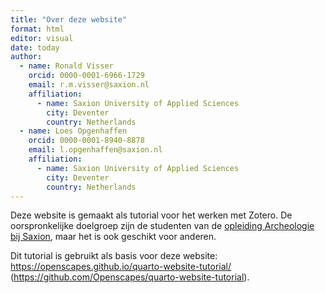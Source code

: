 ```yaml
---
title: "Over deze website"
format: html
editor: visual
date: today
author:
  - name: Ronald Visser
    orcid: 0000-0001-6966-1729
    email: r.m.visser@saxion.nl
    affiliation: 
      - name: Saxion University of Applied Sciences
        city: Deventer
        country: Netherlands
  - name: Loes Opgenhaffen
    orcid: 0000-0001-8940-8878
    email: l.opgenhaffen@saxion.nl
    affiliation: 
      - name: Saxion University of Applied Sciences
        city: Deventer
        country: Netherlands
---
```


Deze website is gemaakt als tutorial voor het werken met Zotero. De oorspronkelijke doelgroep zijn de studenten van de [opleiding Archeologie bij Saxion](https://www.saxion.nl/opleidingen/voltijd/bachelor/archeologie), maar het is ook geschikt voor anderen.

Dit tutorial is gebruikt als basis voor deze website: <https://openscapes.github.io/quarto-website-tutorial/> (<https://github.com/Openscapes/quarto-website-tutorial>).


